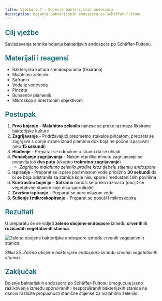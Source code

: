 ```yaml
---
title: Vježba 3.7 - Bojenje bakterijskih endospora
description: Bojenje bakterijskih endospora po Schäffer-Fultonu
---
```


<h3 style="color: #096279; font-size: 1.4rem; font-weight: 600; margin: 1.5rem 0 1rem 0;">Cilj vježbe</h3>

Savladavanje tehnike bojenja bakterijskih endospora po Schäffer-Fultonu.

<h3 style="color: #096279; font-size: 1.4rem; font-weight: 600; margin: 1.5rem 0 1rem 0;">Materijali i reagensi</h3>

- Bakterijska kultura s endosporama (fiksirana)
- Malahitno zelenilo
- Safranin
- Voda iz vodovoda
- Pinceta
- Bunsenov plameník
- Mikroskop s imerzionim objektivom

<h3 style="color: #096279; font-size: 1.4rem; font-weight: 600; margin: 1.5rem 0 1rem 0;">Postupak</h3>

1. **Prvo bojenje** - **Malahitno zelenilo** nanese se preko razmaza fiksirane bakterijske kulture
2. **Zagrijavanje** - Pridržavajući predmetno stakalce pincetom, preparat se zagrijava s donje strane iznad plamena dok boja ne počne isparavati (oko **15 sekundi**)
3. **Hlađenje** - Preparat se odmakne u stranu da se ohladi
4. **Ponavljanje zagrijavanja** - Nakon otprilike minutu zagrijavanje se ponavlja još **dva puta** (ukupno **trokratno zagrijavanje**)
   - *Zagrijano malahitno zelenilo prodire kroz debelu stijenku endospore*
5. **Ispiranje** - Preparat se ispere pod mlazom vode približno **30 sekundi** da bi se boja odstranila sa stanica koje nisu spore i međustaničnih površina
6. **Kontrastno bojenje** - **Safranin** nanosi se preko razmaza (obojit će vegetativne stanice koje nisu sporulirale)
7. **Završno ispiranje** - Preparat se pere mlazom vode
8. **Sušenje i mikroskopiranje** - Preparat se posuši i mikroskopira

<h3 style="color: #096279; font-size: 1.4rem; font-weight: 600; margin: 1.5rem 0 1rem 0;">Rezultati</h3>

U preparatu će se vidjeti **zeleno obojene endospore** između **crvenih ili ružičastih vegetativnih stanica**.

<img src="/images/slika25.jpg" alt="Zeleno obojene bakterijske endospore između crvenih vegetativnih stanica" className="hover-zoom" style="cursor: pointer;" />

*Slika 25. Zeleno obojene bakterijske endospore između crvenih vegetativnih stanica.*

<h3 style="color: #096279; font-size: 1.4rem; font-weight: 600; margin: 1.5rem 0 1rem 0;">Zaključak</h3>

Bojenje bakterijskih endospora po Schäffer-Fultonu omogućuje jasno razlikovanje između sporuliranih i nesporuliranih bakterijskih stanica na osnovi različite propusnosti stanične stijenke za malahitno zelenilo.